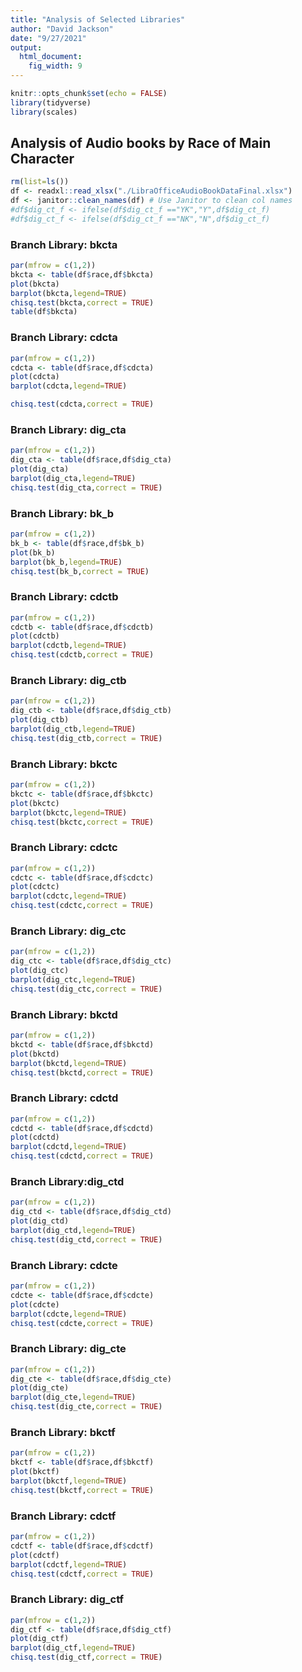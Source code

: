 ```yaml
---
title: "Analysis of Selected Libraries"
author: "David Jackson"
date: "9/27/2021"
output: 
  html_document: 
    fig_width: 9
---
```


```r
knitr::opts_chunk$set(echo = FALSE)
library(tidyverse)
library(scales)
```

## Analysis of Audio books by Race of Main Character

```r
rm(list=ls())
df <- readxl::read_xlsx("./LibraOfficeAudioBookDataFinal.xlsx")
df <- janitor::clean_names(df) # Use Janitor to clean col names
#df$dig_ct_f <- ifelse(df$dig_ct_f =="YK","Y",df$dig_ct_f)
#df$dig_ct_f <- ifelse(df$dig_ct_f =="NK","N",df$dig_ct_f)
```

### Branch Library: bkcta

```r
par(mfrow = c(1,2))
bkcta <- table(df$race,df$bkcta)
plot(bkcta)
barplot(bkcta,legend=TRUE)
chisq.test(bkcta,correct = TRUE)
table(df$bkcta)

```


### Branch Library: cdcta

```r
par(mfrow = c(1,2))
cdcta <- table(df$race,df$cdcta)
plot(cdcta)
barplot(cdcta,legend=TRUE)

chisq.test(cdcta,correct = TRUE)
```

### Branch Library: dig_cta

```r
par(mfrow = c(1,2))
dig_cta <- table(df$race,df$dig_cta)
plot(dig_cta)
barplot(dig_cta,legend=TRUE)
chisq.test(dig_cta,correct = TRUE)

```



### Branch Library: bk_b

```r
par(mfrow = c(1,2))
bk_b <- table(df$race,df$bk_b)
plot(bk_b)
barplot(bk_b,legend=TRUE)
chisq.test(bk_b,correct = TRUE)
```

### Branch Library: cdctb

```r
par(mfrow = c(1,2))
cdctb <- table(df$race,df$cdctb)
plot(cdctb)
barplot(cdctb,legend=TRUE)
chisq.test(cdctb,correct = TRUE)
```

### Branch Library: dig_ctb

```r
par(mfrow = c(1,2))
dig_ctb <- table(df$race,df$dig_ctb)
plot(dig_ctb)
barplot(dig_ctb,legend=TRUE)
chisq.test(dig_ctb,correct = TRUE)
```

### Branch Library: bkctc

```r
par(mfrow = c(1,2))
bkctc <- table(df$race,df$bkctc)
plot(bkctc)
barplot(bkctc,legend=TRUE)
chisq.test(bkctc,correct = TRUE)
```

### Branch Library: cdctc

```r
par(mfrow = c(1,2))
cdctc <- table(df$race,df$cdctc)
plot(cdctc)
barplot(cdctc,legend=TRUE)
chisq.test(cdctc,correct = TRUE)

```

### Branch Library: dig_ctc

```r
par(mfrow = c(1,2))
dig_ctc <- table(df$race,df$dig_ctc)
plot(dig_ctc)
barplot(dig_ctc,legend=TRUE)
chisq.test(dig_ctc,correct = TRUE)

```

### Branch Library: bkctd

```r
par(mfrow = c(1,2))
bkctd <- table(df$race,df$bkctd)
plot(bkctd)
barplot(bkctd,legend=TRUE)
chisq.test(bkctd,correct = TRUE)

```

### Branch Library: cdctd

```r
par(mfrow = c(1,2))
cdctd <- table(df$race,df$cdctd)
plot(cdctd)
barplot(cdctd,legend=TRUE)
chisq.test(cdctd,correct = TRUE)
```

### Branch Library:dig_ctd

```r
par(mfrow = c(1,2))
dig_ctd <- table(df$race,df$dig_ctd)
plot(dig_ctd)
barplot(dig_ctd,legend=TRUE)
chisq.test(dig_ctd,correct = TRUE)
```

### Branch Library: cdcte

```r
par(mfrow = c(1,2))
cdcte <- table(df$race,df$cdcte)
plot(cdcte)
barplot(cdcte,legend=TRUE)
chisq.test(cdcte,correct = TRUE)
```

### Branch Library: dig_cte

```r
par(mfrow = c(1,2))
dig_cte <- table(df$race,df$dig_cte)
plot(dig_cte)
barplot(dig_cte,legend=TRUE)
chisq.test(dig_cte,correct = TRUE)
```

### Branch Library: bkctf

```r
par(mfrow = c(1,2))
bkctf <- table(df$race,df$bkctf)
plot(bkctf)
barplot(bkctf,legend=TRUE)
chisq.test(bkctf,correct = TRUE)
```

### Branch Library: cdctf

```r
par(mfrow = c(1,2))
cdctf <- table(df$race,df$cdctf)
plot(cdctf)
barplot(cdctf,legend=TRUE)
chisq.test(cdctf,correct = TRUE)
```


### Branch Library: dig_ctf

```r
par(mfrow = c(1,2))
dig_ctf <- table(df$race,df$dig_ctf)
plot(dig_ctf)
barplot(dig_ctf,legend=TRUE)
chisq.test(dig_ctf,correct = TRUE)

```



